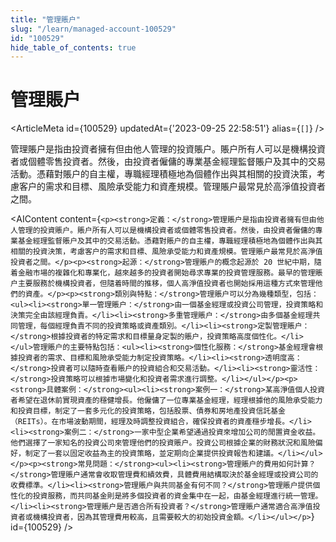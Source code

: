 ```yaml
---
title: "管理賬户"
slug: "/learn/managed-account-100529"
id: "100529"
hide_table_of_contents: true
---
```



# 管理賬户

<ArticleMeta id={100529} updatedAt={'2023-09-25 22:58:51'} alias={`[]`} />
<div className='border-solid border-b border-t-0 my-4 border-[var(--ifm-color-gray-300)]' />

管理賬户是指由投資者擁有但由他人管理的投資賬户。賬户所有人可以是機構投資者或個體零售投資者。然後，由投資者僱傭的專業基金經理監督賬户及其中的交易活動。憑藉對賬户的自主權，專職經理積極地為個體作出與其相關的投資決策，考慮客户的需求和目標、風險承受能力和資產規模。管理賬户最常見於高淨值投資者之間。

<AIContent content={`<p><strong>定義：</strong>管理賬户是指由投資者擁有但由他人管理的投資賬户。賬户所有人可以是機構投資者或個體零售投資者。然後，由投資者僱傭的專業基金經理監督賬户及其中的交易活動。憑藉對賬户的自主權，專職經理積極地為個體作出與其相關的投資決策，考慮客户的需求和目標、風險承受能力和資產規模。管理賬户最常見於高淨值投資者之間。</p><p><strong>起源：</strong>管理賬户的概念起源於 20 世紀中期，隨着金融市場的複雜化和專業化，越來越多的投資者開始尋求專業的投資管理服務。最早的管理賬户主要服務於機構投資者，但隨着時間的推移，個人高淨值投資者也開始採用這種方式來管理他們的資產。</p><p><strong>類別與特點：</strong>管理賬户可以分為幾種類型，包括：<ul><li><strong>單一管理賬户：</strong>由一個基金經理或投資公司管理，投資策略和決策完全由該經理負責。</li><li><strong>多重管理賬户：</strong>由多個基金經理共同管理，每個經理負責不同的投資策略或資產類別。</li><li><strong>定製管理賬户：</strong>根據投資者的特定需求和目標量身定製的賬户，投資策略高度個性化。</li></ul>管理賬户的主要特點包括：<ul><li><strong>個性化服務：</strong>基金經理會根據投資者的需求、目標和風險承受能力制定投資策略。</li><li><strong>透明度高：</strong>投資者可以隨時查看賬户的投資組合和交易活動。</li><li><strong>靈活性：</strong>投資策略可以根據市場變化和投資者需求進行調整。</li></ul></p><p><strong>具體案例：</strong><ul><li><strong>案例一：</strong>某高淨值個人投資者希望在退休前實現資產的穩健增長。他僱傭了一位專業基金經理，經理根據他的風險承受能力和投資目標，制定了一套多元化的投資策略，包括股票、債券和房地產投資信託基金（REITs）。在市場波動期間，經理及時調整投資組合，確保投資者的資產穩步增長。</li><li><strong>案例二：</strong>一家中型企業希望通過投資來增加公司的閒置資金收益。他們選擇了一家知名的投資公司來管理他們的投資賬户。投資公司根據企業的財務狀況和風險偏好，制定了一套以固定收益為主的投資策略，並定期向企業提供投資報告和建議。</li></ul></p><p><strong>常見問題：</strong><ul><li><strong>管理賬户的費用如何計算？</strong>管理賬户通常會收取管理費和績效費，具體費用結構取決於基金經理或投資公司的收費標準。</li><li><strong>管理賬户與共同基金有何不同？</strong>管理賬户提供個性化的投資服務，而共同基金則是將多個投資者的資金集中在一起，由基金經理進行統一管理。</li><li><strong>管理賬户是否適合所有投資者？</strong>管理賬户通常適合高淨值投資者或機構投資者，因為其管理費用較高，且需要較大的初始投資金額。</li></ul></p>`} id={100529} />
